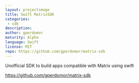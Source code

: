 ```yaml
---
layout: projectimage
title: Swift MatrixSDK
categories: 
 - sdk
description: 
author: gperdomor
maturity: Alpha
language: Swift
license: MIT
repo: https://github.com/gperdomor/matrix-sdk
---
```


Unofficial SDK to build apps compatible with Matrix using swift

https://github.com/gperdomor/matrix-sdk


